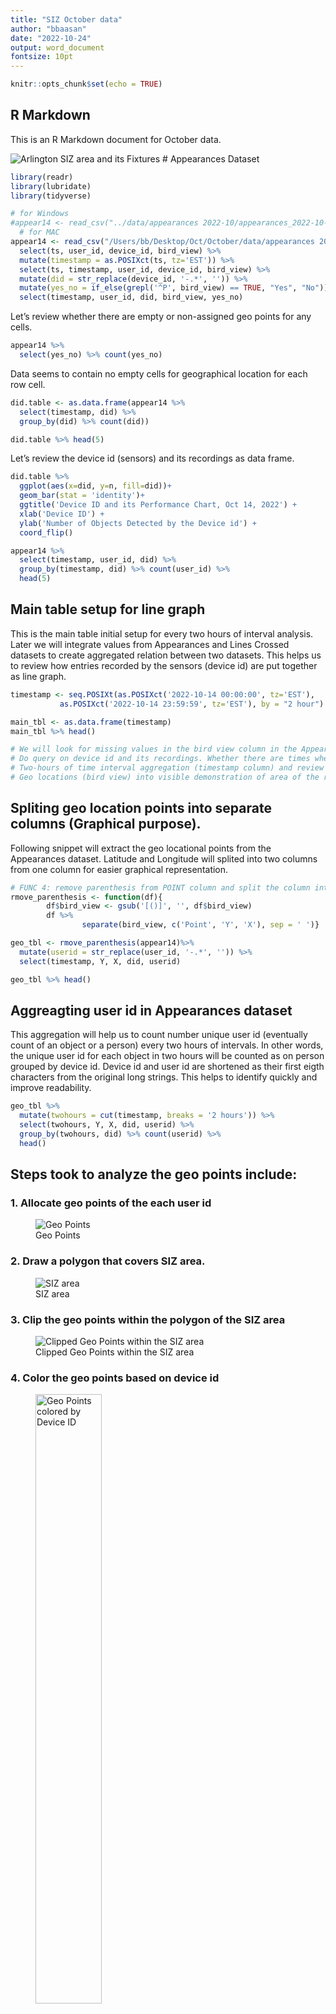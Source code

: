 ```yaml
---
title: "SIZ October data"
author: "bbaasan"
date: "2022-10-24"
output: word_document
fontsize: 10pt
---
```


```r
knitr::opts_chunk$set(echo = TRUE)

```

## R Markdown

This is an R Markdown document for October data. 

![Arlington SIZ area and its Fixtures](../images/location.jpg)
# Appearances Dataset
```r
library(readr)
library(lubridate)
library(tidyverse)

# for Windows
#appear14 <- read_csv("../data/appearances 2022-10/appearances_2022-10-14.csv") %>% 
  # for MAC
appear14 <- read_csv("/Users/bb/Desktop/Oct/October/data/appearances 2022-10/appearances_2022-10-14.csv") %>%
  select(ts, user_id, device_id, bird_view) %>% 
  mutate(timestamp = as.POSIXct(ts, tz='EST')) %>% 
  select(ts, timestamp, user_id, device_id, bird_view) %>% 
  mutate(did = str_replace(device_id, '-.*', '')) %>% 
  mutate(yes_no = if_else(grepl('^P', bird_view) == TRUE, "Yes", "No")) %>% 
  select(timestamp, user_id, did, bird_view, yes_no)
```

Let's review whether there are empty or non-assigned geo points for any cells.
```r
appear14 %>% 
  select(yes_no) %>% count(yes_no)

```
Data seems to contain no empty cells for geographical location for each row cell.
```r
did.table <- as.data.frame(appear14 %>% 
  select(timestamp, did) %>% 
  group_by(did) %>% count(did))

did.table %>% head(5)
```
Let's review the device id (sensors) and its recordings as data frame.

```r
did.table %>% 
  ggplot(aes(x=did, y=n, fill=did))+
  geom_bar(stat = 'identity')+
  ggtitle('Device ID and its Performance Chart, Oct 14, 2022') +
  xlab('Device ID') + 
  ylab('Number of Objects Detected by the Device id') +
  coord_flip()
```

```r
appear14 %>% 
  select(timestamp, user_id, did) %>% 
  group_by(timestamp, did) %>% count(user_id) %>% 
  head(5)
```
## Main table setup for line graph
This is the main table initial setup for every two hours of interval analysis. Later we will integrate values from Appearances and Lines Crossed datasets to create aggregated relation between two datasets. This helps us to review how entries recorded by the sensors (device id) are put together as line graph.
```r
timestamp <- seq.POSIXt(as.POSIXct('2022-10-14 00:00:00', tz='EST'), 
           as.POSIXct('2022-10-14 23:59:59', tz='EST'), by = "2 hour")

main_tbl <- as.data.frame(timestamp)
main_tbl %>% head()

# We will look for missing values in the bird view column in the Appearance table.
# Do query on device id and its recordings. Whether there are times when device id does not produce any data
# Two-hours of time interval aggregation (timestamp column) and review the user id: its frequency, count, total number of   user id, sense of tracking individuals 
# Geo locations (bird view) into visible demonstration of area of the recordings
```
## Spliting geo location points into separate columns (Graphical purpose).
Following snippet will extract the geo locational points from the Appearances dataset. Latitude and Longitude will splited into two columns from one column for easier graphical representation. 
```r
# FUNC 4: remove parenthesis from POINT column and split the column into
rmove_parenthesis <- function(df){
        df$bird_view <- gsub('[()]', '', df$bird_view)
        df %>% 
                separate(bird_view, c('Point', 'Y', 'X'), sep = ' ')}
```


```r
geo_tbl <- rmove_parenthesis(appear14)%>% 
  mutate(userid = str_replace(user_id, '-.*', '')) %>% 
  select(timestamp, Y, X, did, userid)

geo_tbl %>% head()
```
## Aggreagting user id in Appearances dataset
This aggregation will help us to count number unique user id (eventually count of an object or a person) every two hours of intervals. In other words, the unique user id for each object in two hours will be counted as on person grouped by device id. Device id and user id are shortened as their first eigth characters from the original long strings. This helps to identify quickly and improve readability. 
```r
geo_tbl %>% 
  mutate(twohours = cut(timestamp, breaks = '2 hours')) %>%
  select(twohours, Y, X, did, userid) %>% 
  group_by(twohours, did) %>% count(userid) %>% 
  head()

```
## Steps took to analyze the geo points include:
### 1. Allocate geo points of the each user id
![Geo Points](../images/appear14_geopoints.jpg)

### 2. Draw a polygon that covers SIZ area.
![SIZ area](../images/appear14_geopoints2.jpg)

### 3. Clip the geo points within the polygon of the SIZ area

![Clipped Geo Points within the SIZ area](../images/appear14_clipped.jpg)

### 4. Color the geo points based on device id
![Geo Points colored by Device ID](../images/appear14_colored_bydid.jpg){width=50%, height=50%}

# Lines Crossed Dataset
Review data set and its structure, column names.
```r

crossed14 <- read_csv('../data/lines_crossed 2022-10/lines_crossed_2022-10-14.csv') %>% 
  mutate(timestamp = as.POSIXct(ts, tz='EST')) %>% 
  mutate(did = str_replace(device_id, '-.*', '')) 

crossed14 %>% 
  str()
```
## General aggregation of the Lines Crossed dataset
```r

crossed_count <- crossed14 %>%  
  rename(too = count) %>% 
  select(timestamp, did, device_id, label, too) %>%
  group_by(did, label) %>% summarize(total=sum(too)) %>% 
  add_column(fixture = c(5,1,7,2))

crossed_count
```
```r
crossed14_did <- crossed14 %>% 
  select(timestamp, did, count) %>% 
  mutate(twohours = cut(timestamp, breaks = '2 hours')) %>% 
  select(twohours, did, count) %>% 
  group_by(twohours, did) %>% summarise(total = sum(count)) %>% 
  pivot_wider(twohours, names_from = did, values_from = total)

crossed14_did %>% head()

```

```r
appear_pivot <- geo_tbl %>% 
  mutate(twohours = cut(timestamp, breaks = '2 hours')) %>%
  select(twohours, Y, X, did, userid) %>% 
  group_by(twohours, did) %>% count(userid) %>%
  group_by(twohours, did) %>% summarise(total = sum(n)) %>%  # this sums each user id by device id
  pivot_wider(twohours, names_from = did, values_from = total) %>% 
  mutate(timestamp = as.character(twohours))

appear_pivot %>% head()

```



```r

appear_crossed_df <- main_tbl %>% 
  mutate(twohours = as.factor(timestamp)) %>% 
  right_join(appear_pivot, by="twohours") %>% 
  right_join(crossed14_did, by="twohours") %>% 
  select(-c(twohours, timestamp.y)) %>% 
  replace(is.na(.), 0)

appear_crossed_df %>% head()
```
```r

appear_crossed_df %>% 
  mutate(appear_rowsum = rowSums(appear_crossed_df[,2:14])) %>% 
  mutate(crossed_rowsum = rowSums(appear_crossed_df[,15:18])) %>% 
  select(timestamp.x, appear_rowsum, crossed_rowsum) %>% 
  pivot_longer(cols = - c(timestamp.x), 
               names_to = 'dataset', 
               values_to = 'ppl_count') %>% 
  ggplot(aes(x=timestamp.x, y=ppl_count, color=dataset))+
  geom_line(size=1)+
  geom_point()+
  ggtitle('Appearance and Lines Crossed Dataset Oct 14')+
  xlab('Month/Day Time')#+
  #ggsave('../figures/Appearance_LinesCrossed_notransformation.png')
```

```r
appear_crossed_df %>% 
  mutate(appear_rowsum = rowSums(appear_crossed_df[,2:14])) %>% 
  mutate(crossed_rowsum = rowSums(appear_crossed_df[,15:18])) %>% 
  select(timestamp.x, appear_rowsum, crossed_rowsum) %>% 
  pivot_longer(cols = - c(timestamp.x), 
               names_to = 'dataset', 
               values_to = 'ppl_count') %>% 
  ggplot(aes(x=timestamp.x, y= log(ppl_count), color=dataset))+
  geom_line(size=1)+
  geom_point()+
  ggtitle('Appearance and Lines Crossed Dataset Oct 14, Log Scale')+
  xlab('Month/Day Time') #+
  #ggsave('../figures/Appearance_LinesCrossed_Linegraph.png')

```
```r
# this is a function that reads csv file in the path and does conversion
# and returns converted timestamp, userid, device id (did) and bird_view 
# geographicall location.

ts_uid_did_bv <- function(csv_file_path){
  read_csv(csv_file_path) %>% 
  # for MAC
  #appear14 <- read_csv("/Users/bb/Documents/Arlington/Arlington/data/Oct/appearances 2022-10/appearances_2022-10-14.csv") %>%
  select(ts, user_id, device_id, bird_view) %>% 
  mutate(timestamp = as.POSIXct(ts, tz='EST')) %>% 
  mutate(userid = str_replace(user_id, '-.*', '')) %>% 
  mutate(did = str_replace(device_id, '-.*', '')) %>% 
  select(timestamp, userid, did, bird_view)
  }
```

```r
# 
df <- ts_uid_did_bv('../data/appearances 2022-10/appearances_2022-10-15.csv')
df <- rmove_parenthesis(df) %>% 
                    select(timestamp, userid, did, Y, X)

```

## save the file in csv format for Qgis upload
```r
# write.csv(df, '../data/appear15_geolocation.csv', row.names = FALSE)

```

Appearance October 15 data seems to follow the same pattern of allocating geo
points beyond the SIZ area. 
![Appearance dataset October 15, 2022](../images/appear15_geopoints.jpg)
```r
df16 <- ts_uid_did_bv('../data/appearances 2022-10/appearances_2022-10-16.csv')
df16 <- rmove_parenthesis(df16) %>% 
                    select(timestamp, userid, did, Y, X)
```

```r
#write.csv(df16, '../data/appear16_geolocation.csv', row.names = FALSE)

```
As well as Appearance October 16 data seems to follow the same pattern of allocating geo
points beyond the SIZ area. 
![Appearance dataset October 16, 2022](../images/appear16_geopoints.jpg)


### Tying the knots together
Following chunk will create a data frame that contains Appearances and Lines Crossed datasets and summation of the rows of each device ids. This helps to create a line graph how their relationship looks like on the graph. X-axis will be time of two hours of interval from 00:00:01 to 23:59:59 of October 14. 

Columns with ".y" is device ids for Lines Crossed dataset, and ".x" are device ids of Appearance dataset that uses the same fixtures of the Lines Crossed device ids.

```r
appear_crossed_df %>% 
  mutate(appear_rowsum = rowSums(appear_crossed_df[,2:14])) %>% 
  mutate(crossed_rowsum = rowSums(appear_crossed_df[,15:18])) #%>% 
  #select(timestamp.x, appear_rowsum, crossed_rowsum) %>% 
  #write.csv('../data/appear14_main.csv', row.names = FALSE)

```
#TODO:
## outages: a way to analyze is that whether device id records anything between Oct 14 which is start date and Oct 30 the date that data pulled from icloud last time.
#### October 17, Appearance Dataset
```r
df17 <- ts_uid_did_bv('../data/appearances 2022-10/appearances_2022-10-17.csv')
df17 <- rmove_parenthesis(df17) %>% 
                    select(timestamp, userid, did, Y, X)
```
#### October 18, Appearance Dataset
```r
df18 <- ts_uid_did_bv('../data/appearances 2022-10/appearances_2022-10-18.csv')
df18 <- rmove_parenthesis(df18) %>% 
                    select(timestamp, userid, did, Y, X)
```

#### October 19, Appearances Dataset
```r
df19 <- ts_uid_did_bv('../data/appearances 2022-10/appearances_2022-10-19.csv')
df19 <- rmove_parenthesis(df19) %>% 
                    select(timestamp, userid, did, Y, X)
```

#### October 20, Appearances Dataset
```r
df20 <- ts_uid_did_bv('../data/appearances 2022-10/appearances_2022-10-20.csv')
df20 <- rmove_parenthesis(df20) %>% 
                    select(timestamp, userid, did, Y, X)
```

#### October 21, Appearances Dataset
```r
df21 <- ts_uid_did_bv('../data/appearances 2022-10/appearances_2022-10-21.csv')
df21 <- rmove_parenthesis(df21) %>% 
                    select(timestamp, userid, did, Y, X)
```

#### October 22, Appearances Dataset
```r
df22 <- ts_uid_did_bv('../data/appearances 2022-10/appearances_2022-10-22.csv')
df22 <- rmove_parenthesis(df22) %>% 
                    select(timestamp, userid, did, Y, X)
```

#### October 23, Appearances Dataset
```r
df23 <- ts_uid_did_bv('../data/appearances 2022-10/appearances_2022-10-23.csv')
df23 <- rmove_parenthesis(df23) %>% 
                    select(timestamp, userid, did, Y, X)
```



```r
#filenames <- list.files('../data/appearances 2022-10/', pattern = '.csv')
library(tidyverse)
#df <- list.files(path = "/Users/bb/Desktop/Oct/October/codes/data/appearances 2022-10/", pattern = #"*.csv") %>%
#  map_df(~read_csv(.))
#f

```